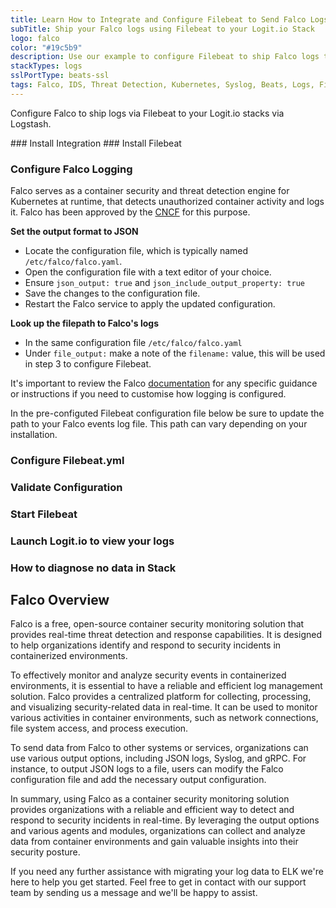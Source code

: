 ```yaml
---
title: Learn How to Integrate and Configure Filebeat to Send Falco Logs
subTitle: Ship your Falco logs using Filebeat to your Logit.io Stack
logo: falco
color: "#19c5b9"
description: Use our example to configure Filebeat to ship Falco logs to your Logit.io stacks. Configure Filebeat to send Falco logs to Logstash or Elastic.
stackTypes: logs
sslPortType: beats-ssl
tags: Falco, IDS, Threat Detection, Kubernetes, Syslog, Beats, Logs, Filebeat, File, Text, Log Files
---
```


Configure Falco to ship logs via Filebeat to your Logit.io stacks via Logstash.

<Steps>
  ### Install Integration
  <InstallIntegration/>
  ### Install Filebeat

  <InstallFilebeat />

  ### Configure Falco Logging

  Falco serves as a container security and threat detection engine for Kubernetes at runtime, 
  that detects unauthorized container activity and logs it. Falco has been approved 
  by the [CNCF](https://www.cncf.io) for this purpose.

  __Set the output format to JSON__

  - Locate the configuration file, which is typically named `/etc/falco/falco.yaml`.
  - Open the configuration file with a text editor of your choice.
  - Ensure `json_output: true` and `json_include_output_property: true`
  - Save the changes to the configuration file.
  - Restart the Falco service to apply the updated configuration.

  __Look up the filepath to Falco's logs__

  - In the same configuration file `/etc/falco/falco.yaml`
  - Under `file_output:` make a note of the `filename:` value, this will be used in step 3 to configure Filebeat.

  It's important to review the Falco [documentation](https://falco.org/docs/) for any 
  specific guidance or instructions if you need to customise how logging is configured.

  <Callout type="info">
    In the pre-configuted Filebeat configuration file below be sure to update the path 
    to your Falco events log file. This path can vary depending on your installation.
  </Callout>

  ### Configure Filebeat.yml

  <FilebeatFilestream type="Falco" path="/enter-the-filepath-to-your-Falco-events-log" />

  ### Validate Configuration

  <ValidateBeat beatname="filebeat" />

  ### Start Filebeat

  <StartFilebeat />

  ### Launch Logit.io to view your logs

  <LaunchStack utmMedium="logs" utmCampaign="Falco" source="Falco" />

  ### How to diagnose no data in Stack

  <DiagnoseNoData />

</Steps>

## Falco Overview

Falco is a free, open-source container security monitoring solution that provides 
real-time threat detection and response capabilities. It is designed to help 
organizations identify and respond to security incidents in containerized environments.

To effectively monitor and analyze security events in containerized environments, 
it is essential to have a reliable and efficient log management solution. Falco provides 
a centralized platform for collecting, processing, and visualizing security-related 
data in real-time. It can be used to monitor various activities in container environments, 
such as network connections, file system access, and process execution.

To send data from Falco to other systems or services, organizations can use various 
output options, including JSON logs, Syslog, and gRPC. For instance, to output JSON 
logs to a file, users can modify the Falco configuration file and add the necessary output configuration.

In summary, using Falco as a container security monitoring solution provides organizations 
with a reliable and efficient way to detect and respond to security incidents in real-time. 
By leveraging the output options and various agents and modules, organizations can collect 
and analyze data from container environments and gain valuable insights into their security posture.

If you need any further assistance with migrating your log data to ELK we're here to help 
you get started. Feel free to get in contact with our support team by sending us a 
message <IntercomButton text="via live chat" /> and we'll be happy to assist.
